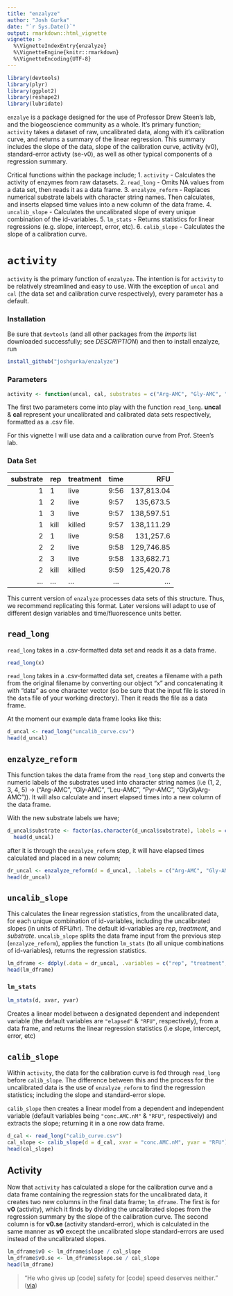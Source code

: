 ```yaml
---
title: "enzalyze"
author: "Josh Gurka"
date: "`r Sys.Date()`"
output: rmarkdown::html_vignette
vignette: >
  %\VignetteIndexEntry{enzalyze}
  %\VignetteEngine{knitr::rmarkdown}
  %\VignetteEncoding{UTF-8}
---
```

```r
library(devtools)
library(plyr)
library(ggplot2)
library(reshape2)
library(lubridate)
```

`enzalye` is a package designed for the use of Professor Drew Steen's lab, and the biogeoscience community as a whole.  It's primary function; `activity` takes a dataset of raw, uncalibrated data, along with it's calibration curve, and returns a summary of the linear regression.  This summary includes the slope of the data, slope of the calibration curve, activity (v0), standard-error activty (se-v0), as well as other typical components of a regression summary.  

Critical functions within the package include; 
1. `activity` - Calculates the activity of enzymes from raw datasets.
2. `read_long` - Omits NA values from a data set, then reads it as a data frame.
3. `enzalyze_reform` - Replaces numerical substrate labels with character string names.  Then calculates, and inserts elapsed time values into a new column of the data frame.
4. `uncalib_slope` - Calculates the uncalibrated slope of every unique combination of the id-variables.
5. `lm_stats` - Returns statistics for linear regressions (e.g. slope, intercept, error, etc).
6. `calib_slope` - Calculates the slope of a calibration curve.

# `activity`

`activity` is the primary function of `enzalyze`.  The intention is for `activity` to be relatively streamlined and easy to use.  With the exception of `uncal` and `cal` (the data set and calibration curve respectively), every parameter has a default. 

### Installation

Be sure that `devtools` (and all other packages from the _Imports_ list downloaded successfully; see _DESCRIPTION_) and then to install enzalyze, run

```r
install_github("joshgurka/enzalyze")
```

### Parameters

```r
activity <- function(uncal, cal, substrates = c("Arg-AMC", "Gly-AMC", "Leu-AMC", "Pyr-AMC", "GlyGlyArg-AMC"), .the.date = NULL, .id.var = c("rep", "treatment", "substrate"), .xvar = "elapsed", .yvar = "RFU", d, xvar="conc.AMC.nM")
```

The first two parameters come into play with the function `read_long`.  __uncal__ & __cal__ represent your uncalibrated and calibrated data sets respectively, formatted as a .csv file.

For this vignette I will use data and a calibration curve from Prof. Steen's lab.

### Data Set

| substrate | rep | treatment |  time  |      RFU     |
|----------:|:----|:----------|:------:|-------------:|
|1          |1    |live       |9:56    |137,813.04    |
|1          |2    |live       |9:57    |135,673.5     |
|1          |3    |live       |9:57    |138,597.51    |
|1          |kill |killed     |9:57    |138,111.29    |
|2          |1    |live       |9:58    |131,257.6     |
|2          |2    |live       |9:58    |129,746.85    |
|2          |3    |live       |9:58    |133,682.71    |
|2          |kill |killed     |9:59    |125,420.78    |
|...        |...  |...        |...     |...           |

This current version of `enzalyze` processes data sets of this structure. Thus, we recommend replicating this format.  Later versions will adapt to use of different design variables and time/fluorescence units better.

## `read_long`

`read_long` takes in a .csv-formatted data set and reads it as a data frame.

```r
read_long(x)
```

`read_long` takes in a .csv-formatted data set, creates a filename with a path from the original filename by converting our object "x" and concatenating it with "data" as one character vector (so be sure that the input file is stored in the `data` file of your working directory).  Then it reads the file as a data frame.

At the moment our example data frame looks like this:

```r
d_uncal <- read_long("uncalib_curve.csv")
head(d_uncal)
```

## `enzalyze_reform`

This function takes the data frame from the `read_long` step and converts the numeric labels of the substrates used into character string names (i.e (1, 2, 3, 4, 5) -> ("Arg-AMC", "Gly-AMC", "Leu-AMC", "Pyr-AMC", "GlyGlyArg-AMC")).  It will also calculate and insert elapsed times into a new column of the data frame.

With the new substrate labels we have;

```r
d_uncal$substrate <- factor(as.character(d_uncal$substrate), labels = c("Arg-AMC", "Gly-AMC", "Leu-AMC", "Pyr-AMC", "GlyGlyArg-AMC"))
  head(d_uncal)
```

after it is through the `enzalyze_reform` step, it will have elapsed times calculated and placed in a new column;

```r
dr_uncal <- enzalyze_reform(d = d_uncal, .labels = c("Arg-AMC", "Gly-AMC", "Leu-AMC", "Pyr-AMC", "GlyGlyArg-AMC"), the.date = NULL)
head(dr_uncal)
```

## `uncalib_slope`

This calculates the linear regression statistics, from the uncalibrated data, for each unique combination of id-variables, including the uncalibrated slopes (in units of RFU/hr).  The default id-variables are _rep_, _treatment_, and _substrate_.  `uncalib_slope` splits the data frame input from the previous step (`enzalyze_reform`),  applies the function `lm_stats` (to all unique combinations of id-variables), returns the regression statistics.

```r
lm_dframe <- ddply(.data = dr_uncal, .variables = c("rep", "treatment", "substrate"), function(x) lm_stats(x, "elapsed", "RFU"))
head(lm_dframe)
```

### `lm_stats`

```r
lm_stats(d, xvar, yvar)
```

Creates a linear model between a designated dependent and independent variable (the default variables are `"elapsed"` & `"RFU"`, respectively), from a data frame, and returns the linear regression statistics (i.e slope, intercept, error, etc)

## `calib_slope`

Within `activity`, the data for the calibration curve is fed through `read_long` before `calib_slope`.  The difference between this and the process for the uncalibrated data is the use of `enzalyze_reform` to find the regression statistics; including the slope and standard-error slope.

`calib_slope` then creates a linear model from a dependent and independent variable (default variables being `"conc.AMC.nM"` & `"RFU"`, respectively) and extracts the slope; returning it in a one row data frame.

```r
d_cal <- read_long("calib_curve.csv")
cal_slope <- calib_slope(d = d_cal, xvar = "conc.AMC.nM", yvar = "RFU")
head(cal_slope)
```

## Activity

Now that `activity` has calculated a slope for the calibration curve and a data frame containing the regression stats for the uncalibrated data, it creates two new columns in the final data frame; `lm_dframe`.  The first is for __v0__ (activity), which it finds by dividing the uncalibrated slopes from the regression summary by the slope of the calibration curve.  The second column is for __v0.se__ (activity standard-error), which is calculated in the same manner as __v0__ except the uncalibrated slope standard-errors are used instead of the uncalibrated slopes.

``` r
lm_dframe$v0 <- lm_dframe$slope / cal_slope
lm_dframe$v0.se <- lm_dframe$slope.se / cal_slope
head(lm_dframe)
```



> "He who gives up [code] safety for [code] speed deserves neither."
([via](https://twitter.com/hadleywickham/status/504368538874703872))
